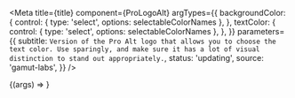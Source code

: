

<Meta
  title={title}
  component={ProLogoAlt}
  argTypes={{
    backgroundColor: {
      control: { type: 'select', options: selectableColorNames },
    },
    textColor: {
      control: { type: 'select', options: selectableColorNames },
    },
  }}
  parameters={{
    subtitle: `Version of the Pro Alt logo that allows you to choose the text color. Use sparingly, and make sure it has a lot of visual distinction to stand out appropriately.`,
    status: 'updating',
    source: 'gamut-labs',
  }}
/>

<Canvas withSource="open">
  <Story name="ProLogoAlt">{(args) => <ProLogoAlt {...args} />}</Story>
</Canvas>

<PropsTable story="ProLogoAlt" />
